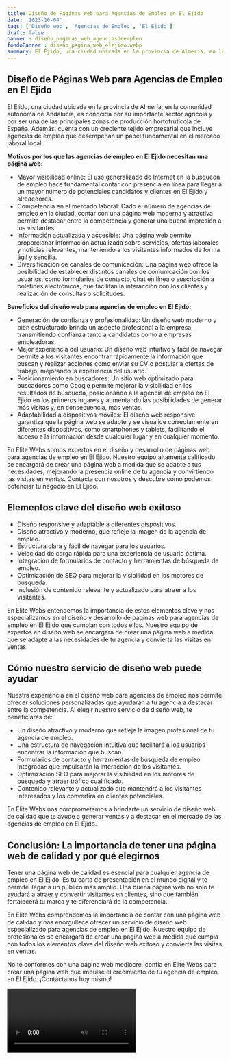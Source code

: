 ```yaml
---
title: Diseño de Páginas Web para Agencias de Empleo en El Ejido
date: '2023-10-04'
tags: ['Diseño web', 'Agencias de Empleo', 'El Ejido']
draft: false
banner : diseño_paginas_web_agenciasdeempleo
fondoBanner : diseño_pagina_web_elejido.webp
summary: El Ejido, una ciudad ubicada en la provincia de Almería, en la comunidad autónoma de Andalucía, es conocida por su importante sector agrícola y por ser una de las principales zonas de producción hortofrutícola de España. Además, cuenta con un creciente tejido empresarial que incluye agencias de empleo que desempeñan un papel fundamental en el mercado laboral local.
---
```


## Diseño de Páginas Web para Agencias de Empleo en El Ejido

El Ejido, una ciudad ubicada en la provincia de Almería, en la comunidad autónoma de Andalucía, es conocida por su importante sector agrícola y por ser una de las principales zonas de producción hortofrutícola de España. Además, cuenta con un creciente tejido empresarial que incluye agencias de empleo que desempeñan un papel fundamental en el mercado laboral local.

**Motivos por los que las agencias de empleo en El Ejido necesitan una página web:**

- Mayor visibilidad online: El uso generalizado de Internet en la búsqueda de empleo hace fundamental contar con presencia en línea para llegar a un mayor número de potenciales candidatos y clientes en El Ejido y alrededores.
- Competencia en el mercado laboral: Dado el número de agencias de empleo en la ciudad, contar con una página web moderna y atractiva permite destacar entre la competencia y generar una buena impresión a los visitantes.
- Información actualizada y accesible: Una página web permite proporcionar información actualizada sobre servicios, ofertas laborales y noticias relevantes, manteniendo a los visitantes informados de forma ágil y sencilla.
- Diversificación de canales de comunicación: Una página web ofrece la posibilidad de establecer distintos canales de comunicación con los usuarios, como formularios de contacto, chat en línea o suscripción a boletines electrónicos, que facilitan la interacción con los clientes y realización de consultas o solicitudes.

**Beneficios del diseño web para agencias de empleo en El Ejido:**

- Generación de confianza y profesionalidad: Un diseño web moderno y bien estructurado brinda un aspecto profesional a la empresa, transmitiendo confianza tanto a candidatos como a empresas empleadoras.
- Mejor experiencia del usuario: Un diseño web intuitivo y fácil de navegar permite a los visitantes encontrar rápidamente la información que buscan y realizar acciones como enviar su CV o postular a ofertas de trabajo, mejorando la experiencia del usuario.
- Posicionamiento en buscadores: Un sitio web optimizado para buscadores como Google permite mejorar la visibilidad en los resultados de búsqueda, posicionando a la agencia de empleo en El Ejido en los primeros lugares y aumentando las posibilidades de generar más visitas y, en consecuencia, más ventas.
- Adaptabilidad a dispositivos móviles: El diseño web responsive garantiza que la página web se adapte y se visualice correctamente en diferentes dispositivos, como smartphones y tablets, facilitando el acceso a la información desde cualquier lugar y en cualquier momento.

En Élite Webs somos expertos en el diseño y desarrollo de páginas web para agencias de empleo en El Ejido. Nuestro equipo altamente calificado se encargará de crear una página web a medida que se adapte a tus necesidades, mejorando la presencia online de tu agencia y convirtiendo las visitas en ventas. Contacta con nosotros y descubre cómo podemos potenciar tu negocio en El Ejido.

<GifSeo />

<Cta />

## Elementos clave del diseño web exitoso

- Diseño responsive y adaptable a diferentes dispositivos.
- Diseño atractivo y moderno, que refleje la imagen de la agencia de empleo.
- Estructura clara y fácil de navegar para los usuarios.
- Velocidad de carga rápida para una experiencia de usuario óptima.
- Integración de formularios de contacto y herramientas de búsqueda de empleo.
- Optimización de SEO para mejorar la visibilidad en los motores de búsqueda.
- Inclusión de contenido relevante y actualizado para atraer a los visitantes.

En Élite Webs entendemos la importancia de estos elementos clave y nos especializamos en el diseño y desarrollo de páginas web para agencias de empleo en El Ejido que cumplan con todos ellos. Nuestro equipo de expertos en diseño web se encargará de crear una página web a medida que se adapte a las necesidades de tu agencia y convierta las visitas en ventas.

## Cómo nuestro servicio de diseño web puede ayudar

Nuestra experiencia en el diseño web para agencias de empleo nos permite ofrecer soluciones personalizadas que ayudarán a tu agencia a destacar entre la competencia. Al elegir nuestro servicio de diseño web, te beneficiarás de:

- Un diseño atractivo y moderno que refleje la imagen profesional de tu agencia de empleo.
- Una estructura de navegación intuitiva que facilitará a los usuarios encontrar la información que buscan.
- Formularios de contacto y herramientas de búsqueda de empleo integradas que impulsarán la interacción de los visitantes.
- Optimización SEO para mejorar la visibilidad en los motores de búsqueda y atraer tráfico cualificado.
- Contenido relevante y actualizado que mantendrá a los visitantes interesados y los convertirá en clientes potenciales.

En Élite Webs nos comprometemos a brindarte un servicio de diseño web de calidad que te ayude a generar ventas y a destacar en el mercado de las agencias de empleo en El Ejido.

## Conclusión: La importancia de tener una página web de calidad y por qué elegirnos

Tener una página web de calidad es esencial para cualquier agencia de empleo en El Ejido. Es tu carta de presentación en el mundo digital y te permite llegar a un público más amplio. Una buena página web no solo te ayudará a atraer y convertir visitantes en clientes, sino que también fortalecerá tu marca y te diferenciará de la competencia.

En Élite Webs comprendemos la importancia de contar con una página web de calidad y nos enorgullece ofrecer un servicio de diseño web especializado para agencias de empleo en El Ejido. Nuestro equipo de profesionales se encargará de crear una página web a medida que cumpla con todos los elementos clave del diseño web exitoso y convierta las visitas en ventas.

No te conformes con una página web mediocre, confía en Élite Webs para crear una página web que impulse el crecimiento de tu agencia de empleo en El Ejido. ¡Contáctanos hoy mismo!

<Video />

<CtaBot job='Agencias de Empleo' city='El Ejido'/>

<Gmaps query='El Ejido+españa+maps' />